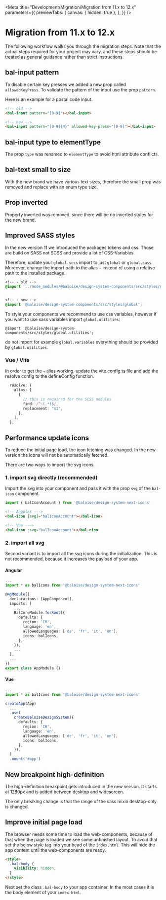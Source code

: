 
<Meta
  title="Development/Migration/Migration from 11.x to 12.x"
  parameters={{
    previewTabs: {
      canvas: { hidden: true },
    },
  }}
/>

# Migration from 11.x to 12.x

The following workflow walks you through the migration steps.
Note that the actual steps required for your project may vary, and these steps should be treated as general guidance rather than strict instructions.

## bal-input pattern

To disable certain key presses we added a new prop called `allowedKeyPress`.
To validate the pattern of the input use the prop `pattern`.

Here is an example for a postal code input.

```html
<!-- old -->
<bal-input pattern="[0-9]"></bal-input>

<!-- new -->
<bal-input pattern="[0-9]{4}" allowed-key-press="[0-9]"></bal-input>
```

## bal-input type to elementType

The prop `type` was renamed to `elementType` to avoid html attribute conflicts.

## bal-text small to size

With the new brand we have various text sizes, therefore the small prop was removed and replace with an enum type size.

## Prop inverted

Property inverted was removed, since there will be no inverted styles for the new brand.

## Improved SASS styles

In the new version 11 we introduced the packages tokens and css. Those are build on SASS not SCSS and
provide a lot of CSS-Variables.

Therefore, update your `global.scss` import to just `global` or `global.sass`.
Moreover, change the import path to the alias `~` instead of using a relative path to the installed package.

```sass
<!-- - old -->
@import '../node_modules/@baloise/design-system-components/src/styles/global.scss';


<!-- - new -->
@import '@baloise/design-system-components/src/styles/global';
```

To style your components we recommend to use css variables, however if you want to use sass variables import `global.utilities`:

```
@import '@baloise/design-system-components/src/styles/global.utilities';
```

do not import for example `global.variables` everything should be provided by `global.utilities`.

### Vue / Vite

In order to get the `~` alias working, update the vite.config.ts file and add the resolve config
to the defineConfig function.

```typescript
  resolve: {
    alias: [
      {
        // this is required for the SCSS modules
        find: /^~(.*)$/,
        replacement: "$1",
      },
    ],
  },
```

## Performance update icons

To reduce the initial page load, the icon fetching was changed. In the new version the icons will not be
automatically fetched.

There are two ways to import the svg icons.

### 1. import svg directly (recommended)

Import the svg into your component and pass it with the prop `svg` of the `bal-icon` component.

```typescript
import { balIconAccount } from '@baloise/design-system-next-icons'
```

```HTML
<!-- Angular --->
<bal-icon [svg]="balIconAccount"></bal-icon>

<!-- Vue --->
<bal-icon :svg="balIconAccount"></bal-cion
```

### 2. import all svg

Second variant is to import all the svg icons during the initialization. This is not recommended,
because it increases the payload of your app.

#### Angular

```typescript
...
import * as balIcons from '@baloise/design-system-next-icons'

@NgModule({
  declarations: [AppComponent],
  imports: [
    ...
    BalCoreModule.forRoot({
      defaults: {
        region: 'CH',
        language: 'en',
        allowedLanguages: ['de', 'fr', 'it', 'en'],
        icons: balIcons,
      },
    }),
    ...
  ],
  ...
})
export class AppModule {}
```

#### Vue

```typescript
...
import * as balIcons from '@baloise/design-system-next-icons'

createApp(App)
  ...
  .use(
    createBaloiseDesignSystem({
      defaults: {
        region: 'CH',
        language: 'en',
        allowedLanguages: ['de', 'fr', 'it', 'en'],
        icons: balIcons,
      },
    }),
  )
  .mount('#app')
```

## New breakpoint high-definition

The high-definition breakpoint gets introduced in the new version. It starts at 1280px and is added between desktop and widescreen.

The only breaking change is that the range of the sass mixin desktop-only is changed.

## Improve initial page load

The browser needs some time to load the web-components, because of that when the page is loaded we see some unfinished layout.
To avoid that set the below style tag into your head of the `index.html`. This will hide the app content until the web-components are ready.

```html
<style>
  .bal-body {
    visibility: hidden;
  }
</style>
```

Next set the class `.bal-body` to your app container. In the most cases it is the body element of your `index.html`.

<bal-doc-github link="/stories/development/migration/10-migration-from-11x-to-12x.stories.mdx"></bal-doc-github>
